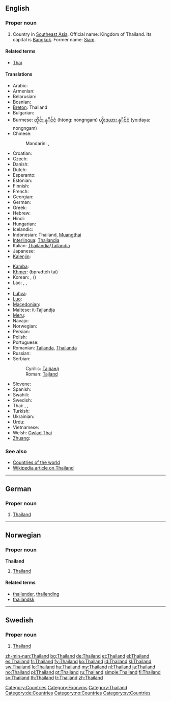 ==English==
{{wikipedia}}

===Proper noun===
{{en-proper noun}}

# Country in [[Southeast Asia]]. Official name: Kingdom of Thailand. Its capital is [[Bangkok]]. Former name: [[Siam]].

====Related terms====
* [[Thai]]

====Translations====
{{trans-top|Country in Southeast Asia}}
* Arabic: {{t|ar|تايلاند|m|tr=tailand}}
* Armenian: {{t-|hy|Թաիլանդ|tr=T'ailand}}
* Belarusian: {{t|be|Тайланд|m|tr=Tajlánd|sc=Cyrl}}
* Bosnian: {{t-|bs|Tajland|m}}
* [[Breton]]: Thailand
* Bulgarian: {{t+|bg|Тайланд|m|tr=Tailand|sc=Cyrl}}
* Burmese: [[ထိုင်း နုိင်ငံ]] (htong: nongngam) [[ယိုးဒယား နုိင်ငံ]] (yo:daya: nongngam)
* Chinese:
*: Mandarin: {{t-|cmn|泰國|sc=Hani}}, {{t-|cmn|泰国|tr=Tàiguó|sc=Hani}}
* Croatian: {{t+|hr|Tajland|m}}
* Czech: {{t-|cs|Thajsko|n}}
* Danish: {{t-|da|Thailand}}
* Dutch: {{t+|nl|Thailand}}
* Esperanto: {{t-|eo|Tajlando|xs=Esperanto}}
* Estonian: {{t-|et|Tai}}
* Finnish: {{t+|fi|Thaimaa}}
* French: {{t+|fr|Thaïlande|f}}
* Georgian: {{t|ka|ტაილანდი|sc=Geor}}
* German: {{t+|de|Thailand|n}}
* Greek: {{t+|el|Ταϊλάνδη|f|tr=Taïlándi}}
* Hebrew: {{t|he|תילנד|tr=Tailand|sc=Hebr}}
* Hindi: {{t|hi|थाईलैंड|tr=thāīlaiṇḍ|sc=Deva}}
* Hungarian: {{t+|hu|Thaiföld}}
* Icelandic: {{t+|is|Taíland|n}}
* Indonesian: Thailand, [[Muangthai]]
* [[Interlingua]]: [[Thailandia]]
* Italian: [[Thailandia]]/[[Tailandia]] {{f}}
* Japanese: {{t+|ja|タイ|tr=Tai}}
* [[Kalenjin]]: {{tø|kln|Thailand}}
{{trans-mid}}
* [[Kamba]]: {{tø|kam|Thailand}}
* [[Khmer]]: {{Khmr|[[ប្រទេសថៃ]]}} (bprədtēh tai)
* Korean: {{t|ko|타이|tr=Tai|sc=Kore}},  {{t|ko|태국|tr=Taeguk|sc=Kore}} ({{t|ko|泰國|sc=Kore}})
* Lao: {{t-|lo|ໄທ|tr=thai|sc=Laoo|xs=Lao}}, {{t-|lo|ເມືອງໄທ|tr=myyang-thai|sc=Laoo|xs=Lao}}, {{t|lo|ປະເທດໄທ|tr=patheet-thai|sc=Laoo|xs=Lao}}
* {{trreq|Latin}}
* [[Luhya]]: {{tø|luy|Thailand}}
* [[Luo]]: {{tø|luo|Thailand}}
* [[Macedonian]]: {{t-|mk|Тајланд|m|tr=Tájland}}
* Maltese: it-[[Tajlandja]]
* [[Meru]]: {{tø|mer|Thailand}}
* Navajo: {{tø|nv|Tʼáí bikéyah}}
* Norwegian: {{t+|no|Thailand}}
* Persian: {{t|fa|تایلند|tr=Tâylând|sc=fa-Arab}}
* Polish: {{t+|pl|Tajlandia}}
* Portuguese: {{t+|pt|Tailândia}}
* Romanian: [[Tailanda]], [[Thailanda]] {{f}}
* Russian: {{t+|ru|Таиланд|m|tr=Tailánd|sc=Cyrl}}
* Serbian:
*: Cyrillic: [[Тајланд#Serbian|Тајланд]] {{m}}
*: Roman: [[Tajland#Serbian|Tajland]] {{m}}
* Slovene: {{t+|sl|Tajska|f}}
* Spanish: {{t+|es|Tailandia|f}}
* Swahili: {{t+|sw|Tailandi|xs=Swahili}}
* Swedish: {{t+|sv|Thailand}}
* Thai: {{t+|th|ไทย|tr=thai}},  {{t-|th|เมืองไทย|tr=meuang thai}},  {{t+|th|ประเทศไทย|tr=bpràtêt thai}}
* Turkish: {{t+|tr|Tayland}}
* Ukrainian: {{t|uk|Таїланд|m|tr=Tajilánd|sc=Cyrl}}
* Urdu: {{t|ur|تھائی لینڈ|tr=Thāilānd|sc=ur-Arab}}
* Vietnamese: {{t|vi|Thái Lan}}
* Welsh: [[Gwlad Thai]]
* [[Zhuang]]: {{t|za|Daigoz}}
{{trans-bottom}}

===See also===
* [[Appendix:Countries of the world|Countries of the world]]
* [[w:Thailand|Wikipedia article on Thailand]]

[[Category:Countries]]
[[Category:Exonyms]]
[[Category:Thailand]]

----

==German==

===Proper noun===
{{infl|de|proper noun|g=n}}

# [[Thailand#English|Thailand]]

[[Category:de:Countries]]

----

==Norwegian==

===Proper noun===
'''Thailand'''

# [[#English|Thailand]]

====Related terms====
* [[thailender]], [[thailending]]
* [[thailandsk]]

[[Category:no:Countries]]

----

==Swedish==

===Proper noun===
{{infl|sv|proper noun}}

# [[#English|Thailand]]

[[Category:sv:Countries]]

[[zh-min-nan:Thailand]]
[[bg:Thailand]]
[[de:Thailand]]
[[et:Thailand]]
[[el:Thailand]]
[[es:Thailand]]
[[fr:Thailand]]
[[fy:Thailand]]
[[ko:Thailand]]
[[id:Thailand]]
[[kl:Thailand]]
[[sw:Thailand]]
[[lo:Thailand]]
[[hu:Thailand]]
[[my:Thailand]]
[[nl:Thailand]]
[[ja:Thailand]]
[[no:Thailand]]
[[pl:Thailand]]
[[pt:Thailand]]
[[ru:Thailand]]
[[simple:Thailand]]
[[fi:Thailand]]
[[sv:Thailand]]
[[th:Thailand]]
[[tr:Thailand]]
[[zh:Thailand]]